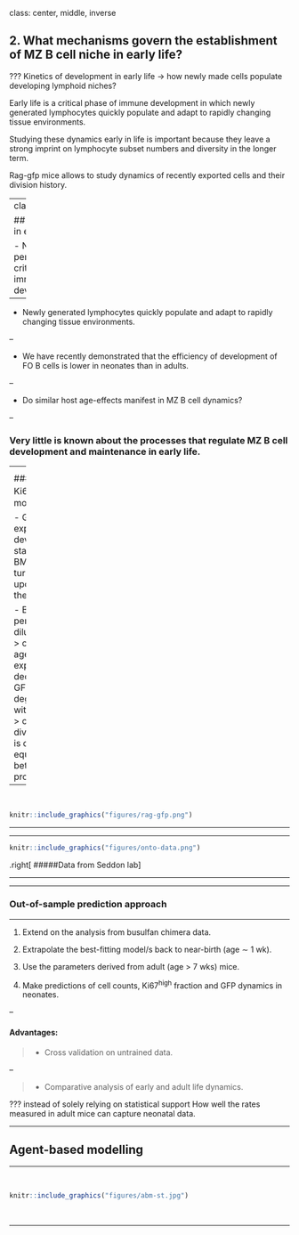 

class: center, middle, inverse

## 2. What mechanisms govern the establishment of MZ B cell niche in early life?


???
Kinetics of development in early life $\rightarrow$ how newly made cells populate developing lymphoid niches? 

Early life is a critical phase of immune development in which newly generated lymphocytes quickly populate and adapt to rapidly changing tissue environments. 

Studying these dynamics early in life is important because they leave a strong imprint on lymphocyte subset numbers and diversity in the longer term.

Rag-gfp mice allows to study dynamics of recently exported cells and their division history.


---
class: inverse

## Dynamics in early life
<hr>

- Neonatal period is critical for immune development.

--

  - Newly generated lymphocytes quickly populate and adapt to rapidly changing tissue environments.

--

- We have recently demonstrated that the efficiency of development of FO B cells is lower in neonates than in adults.

--

  -  Do similar host age-effects manifest in MZ B cell dynamics?

--

### Very little is known about the processes that regulate MZ B cell development and maintenance in early life.

---
<hr>

### Rag<sup>GFP</sup> Ki67<sup>RFP</sup> mouse model

- GFP is expressed in developmental stages in the BM and is turned off upon export to the spleen.

- B cells in periphery dilute GFP by,
> cellular ageing: exponential decline as GFP gets degraded within cells.
>
> cell-division: GFP is distributed equally between progeny.

--


<br>


```r

knitr::include_graphics("figures/rag-gfp.png")
```

---


<hr>


```r

knitr::include_graphics("figures/onto-data.png")
```

.right[
#####Data from Seddon lab
]
<br>

<hr>
---

### Out-of-sample prediction approach
<hr>

1. Extend on the analysis from busulfan chimera data.

2. Extrapolate the best-fitting model/s back to near-birth (age $\sim$ 1 wk).

3. Use the parameters derived from adult (age > 7 wks)  mice.

4. Make predictions of cell counts, Ki67<sup>high</sup> fraction and GFP dynamics in neonates.

--

#### Advantages:

> - Cross validation on untrained data.

--

> - Comparative analysis of early and adult life dynamics.

???
instead of solely relying on statistical support
How well the rates measured in adult mice can capture neonatal data.

---

## Agent-based modelling
<hr>


<br>
```r

knitr::include_graphics("figures/abm-st.jpg")
```

<br>

<hr>

















